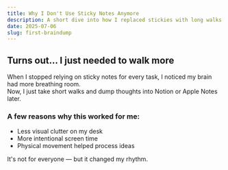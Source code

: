 ```yaml
---
title: Why I Don't Use Sticky Notes Anymore
description: A short dive into how I replaced stickies with long walks and Notion
date: 2025-07-06
slug: first-braindump
---
```


## Turns out... I just needed to walk more

When I stopped relying on sticky notes for every task, I noticed my brain had more breathing room.  
Now, I just take short walks and dump thoughts into Notion or Apple Notes later.

### A few reasons why this worked for me:

- Less visual clutter on my desk
- More intentional screen time
- Physical movement helped process ideas

It's not for everyone — but it changed my rhythm.
